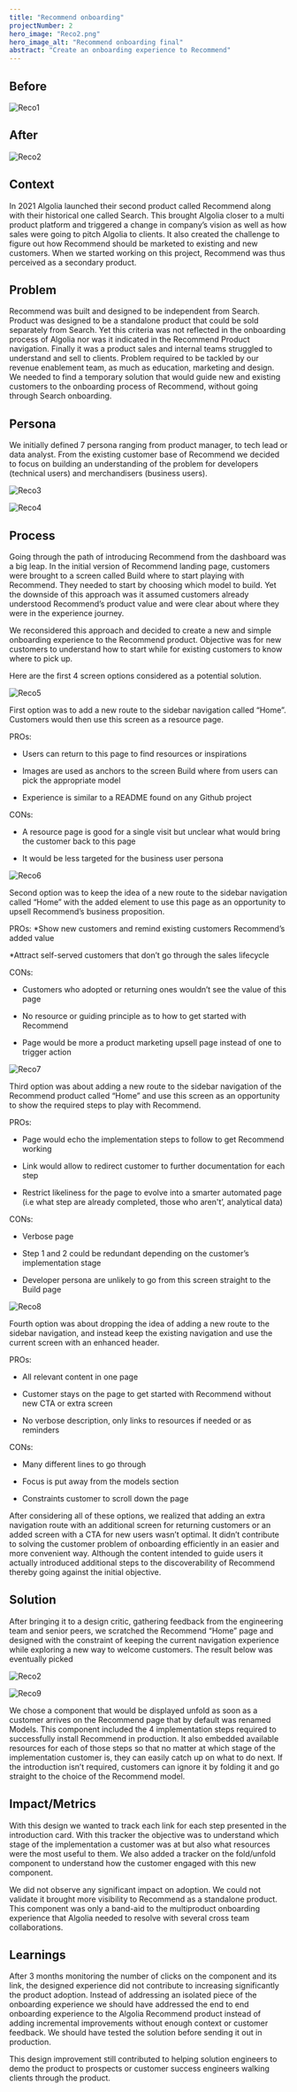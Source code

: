 ```yaml
---
title: "Recommend onboarding"
projectNumber: 2
hero_image: "Reco2.png"
hero_image_alt: "Recommend onboarding final"
abstract: "Create an onboarding experience to Recommend"
---
```



## Before
![Reco1](./Reco1.png)

## After
![Reco2](./Reco2.png)

## Context
In 2021 Algolia launched their second product called Recommend along with their historical one called Search. 
This brought Algolia closer to a multi product platform and triggered a change in company’s vision as well as how sales were going to pitch Algolia to clients.
It also created the challenge to figure out how Recommend should be marketed to existing and new customers.
When we started working on this project, Recommend was thus perceived as a secondary product.


## Problem
Recommend was built and designed to be independent from Search. Product was designed to be a standalone product that could be sold separately from Search.
Yet this criteria was not reflected in the onboarding process of Algolia nor was it indicated in the Recommend Product navigation.
Finally it was a product sales and internal teams struggled to understand and sell to clients. Problem required to be tackled by our revenue enablement team, as much as education, marketing and design.
We needed to find a temporary solution that would guide new and existing customers to the onboarding process of Recommend, without going through Search onboarding.


## Persona
We initially defined 7 persona ranging from product manager, to tech lead or data analyst.
From the existing customer base of Recommend we decided to focus on building an understanding of the problem for developers (technical users) and merchandisers (business users).

![Reco3](./Reco3.png)

![Reco4](./Reco4.png)

## Process
Going through the path of introducing Recommend from the dashboard was a big leap.
In the initial version of Recommend landing page, customers were brought to a screen called Build where to start playing with Recommend.
They needed to start by choosing which model to build. Yet the downside of this approach was it assumed customers already understood Recommend’s product value and were clear about where they were in the experience journey.

We reconsidered this approach and decided to create a new and simple onboarding experience to the Recommend product. Objective was for new customers to understand how to start while for existing customers to know where to pick up. 

Here are the first 4 screen options considered as a potential solution. 

![Reco5](./Reco5.png)

First option was to add a new route to the sidebar navigation called “Home”. Customers would then use this screen as a resource page.

PROs:
* Users can return to this page to find resources or inspirations

* Images are used as anchors to the screen Build where from users can pick the appropriate model

* Experience is similar to a README found on any Github project

CONs:
* A resource page is good for a single visit but unclear what would bring the customer back to this page

* It would be less targeted for the business user persona

![Reco6](./Reco6.png)

Second option was to keep the idea of a new route to the sidebar navigation called “Home” with the added element to use this page as an opportunity to upsell Recommend’s business proposition.

PROs:
*Show new customers and remind existing customers Recommend’s added value 

*Attract self-served customers that don’t go through the sales lifecycle

CONs:
* Customers who adopted or returning ones wouldn’t see the value of this page

* No resource or guiding principle as to how to get started with Recommend

* Page would be more a product marketing upsell page instead of one to trigger action

![Reco7](./Reco7.png)

Third option was about adding a new route to the sidebar navigation of the Recommend product called “Home” and use this screen as an opportunity to show the required steps to play with Recommend.

PROs:
* Page would echo the implementation steps to follow to get Recommend working

* Link would allow to redirect customer to further documentation for each step

* Restrict likeliness for the page to evolve into a smarter automated page (i.e what step are already completed, those who aren't’, analytical data)

CONs:
* Verbose page

* Step 1 and 2 could be redundant depending on the customer’s implementation stage

* Developer persona are unlikely to go from this screen straight to the Build page

![Reco8](./Reco8.png)

Fourth option was about dropping the idea of adding a new route to the sidebar navigation, and instead keep the existing navigation and use the current screen with an enhanced header.

PROs:
* All relevant content in one page

* Customer stays on the page to get started with Recommend without new CTA or extra screen

* No verbose description, only links to resources if needed or as reminders

CONs:
* Many different lines to go through

* Focus is put away from the models section

* Constraints customer to scroll down the page


After considering all of these options, we realized that adding an extra navigation route with an additional screen for returning customers or an added screen with a CTA for new users wasn’t optimal.
It didn’t contribute to solving the customer problem of onboarding efficiently in an easier and more convenient way.
Although the content intended to guide users it actually introduced additional steps to the discoverability of Recommend thereby going against the initial objective.



## Solution
After bringing it to a design critic, gathering feedback from the engineering team and senior peers, we scratched the Recommend “Home” page
and designed with the constraint of keeping the current navigation experience while exploring a new way to welcome customers.
The result below was eventually picked

![Reco2](./Reco2.png)

![Reco9](./Reco9.png)

We chose a component that would be displayed unfold as soon as a customer arrives on the Recommend page that by default was renamed Models.
This component included the 4 implementation steps required to successfully install Recommend in production.
It also embedded available resources for each of those steps so that no matter at which stage of the implementation customer is, they can easily catch up on what to do next.
If the introduction isn’t required, customers can ignore it by folding it and go straight to the choice of the Recommend model.

## Impact/Metrics
With this design we wanted to track each link for each step presented in the introduction card.
With this tracker the objective was to understand which stage of the implementation a customer was at but also what resources were the most useful to them.
We also added a tracker on the fold/unfold component to understand how the customer engaged with this new component.

We did not observe any significant impact on adoption. We could not validate it brought more visibility to Recommend as a standalone product.
This component was only a band-aid to the multiproduct onboarding experience that Algolia needed to resolve with several cross team collaborations.


## Learnings

After 3 months monitoring the number of clicks on the component and its link, the designed experience did not contribute to increasing significantly the product adoption.
Instead of addressing an isolated piece of the onboarding experience we should have addressed the end to end onboarding experience to the Algolia Recommend product instead of adding incremental improvements without enough context or customer feedback.
We should have tested the solution before sending it out in production. 

This design improvement still contributed to helping solution engineers to demo the product to prospects or customer success engineers walking clients through the product.

